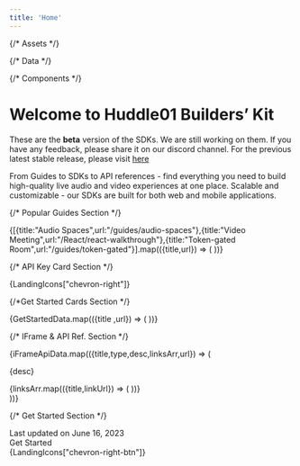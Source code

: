 ```yaml
---
title: 'Home'
---
```



{/* Assets */}

{/* Data */}


{/* Components */}


<div className="grid lg:grid-cols-[2.5fr,1fr] grid-cols-1 w-full min-h-full">

<div className="flex flex-col h-full md:border-x border-rgb-1 md:p-9">


# Welcome to Huddle01 Builders’ Kit

<Callout>
  These are the <b>beta</b> version of the SDKs. We are still working on them. If you have any feedback, please share it on our discord channel. For the previous latest stable release, please visit <a className="text-bold underline" href="https://legacy.docs.huddle01.com/docs">here</a>
</Callout>

From Guides to SDKs to API references - find everything you need to build high-quality live audio and video experiences at one place. Scalable and customizable - our SDKs are built for both web and mobile applications.


{/* Popular Guides Section */}
<LandingCards title="Popular guides" type="Guide" className="flex-col mt-10"> 
   <div className="grid lg:grid-cols-3 gap-4 grid-cols-1 mt-6">
   {[{title:"Audio Spaces",url:"/guides/audio-spaces"},{title:"Video Meeting",url:"/React/react-walkthrough"},{title:"Token-gated Room",url:"/guides/token-gated"}].map(({title,url}) => (
    <SubCard key={title} title={title} url={url}/>
   ))}                                                                                                                                                                                                                                                                           
   </div>
</LandingCards> 


{/* API Key Card Section */}
<LandingCards title="Get your API Key" type="apiKey" className="flex-row items-center justify-between cursor-pointer mb-6 mt-10 hover:bg-[#101114] duration-300 ease-in-out" url="/api-keys">
<div>{LandingIcons["chevron-right"]}</div>
</LandingCards>


{/*Get Started Cards Section */}
<LandingCards className="mt-6 flex-col" type="start" title="Get started quickly with SDKs">
<div className="grid lg:grid-cols-3 grid-cols-1 w-full mt-7 mb-6 gap-4">
{GetStartedData.map(({title ,url}) => (
<GetStartedCards key={title} title={title} url={url}/>
))}
</div>
<CLIToolCard/>
</LandingCards>


{/* IFrame & API Ref. Section */}
<div className="grid lg:grid-cols-2 grid-cols-1 md:gap-4 mt-6">
{iFrameApiData.map(({title,type,desc,linksArr,url}) => (
<LandingCards title={title} type={type} className="flex-col flex cursor-pointer ease-in-out duration-300" key={title} url={url} >
<p className="text-base font-normal text-custom-4 my-4">{desc}</p>
<div className="flex items-center gap-4">
{linksArr.map(({title,linkUrl}) => (
<LinksIcon title={title} linkUrl={linkUrl} key={title}/>
))}
</div>
</LandingCards>
))}
</div>


{/* Get Started Section */}
<div className="border-t border-custom-1 mt-10 pt-4 flex items-center justify-between">
<div className="text-xs font-normal text-rgb-8">Last updated on June 16, 2023</div>

<CustomBtn className="gap-2 border border-custom-5 rounded-lg py-2 px-4" url="/get-started">
<div className="text-sm font-semibold text-rgb-7">Get Started</div>
<div>{LandingIcons["chevron-right-btn"]}</div>
</CustomBtn>
</div>
</div>

<LatestRelease />
</div>

